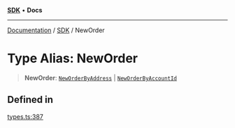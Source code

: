 [**SDK**](../index.mdx) • **Docs**

***

[Documentation](../../index.mdx) / [SDK](../README.mdx) / NewOrder

# Type Alias: NewOrder

> **NewOrder**: [`NewOrderByAddress`](../interfaces/NewOrderByAddress.mdx) \| [`NewOrderByAccountId`](../interfaces/NewOrderByAccountId.mdx)

## Defined in

[types.ts:387](https://github.com/monerium/js-monorepo/blob/1f07b3662d18c631941e215c70068d205e95c304/packages/sdk/src/types.ts#L387)
